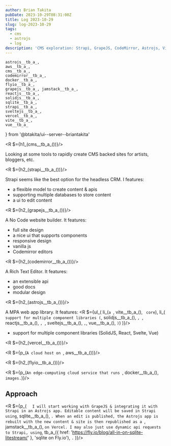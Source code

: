 ```yaml
---
author: Brian Takita
pubDate: 2023-10-29T08:31:00Z
title: Log 2023-10-29
slug: log-2023-10-29
tags:
  - cms
  - astrojs
  - log
description: 'CMS exploration: Strapi, GrapeJS, CodeMirror, Astrojs, Vite, Vercel, Fly.io'
---
```

	astrojs__tb_a_,
	aws__tb_a_,
	cms__tb_a_,
	codemirror__tb_a_,
	docker__tb_a_,
	flyio__tb_a_,
	grapejs__tb_a_, jamstack__tb_a_,
	reactjs__tb_a_,
	solidjs__tb_a_,
	sqlite__tb_a_,
	strapi__tb_a_,
	sveltejs__tb_a_,
	vercel__tb_a_,
	vite__tb_a_,
	vue__tb_a_
} from '@btakita/ui--server--briantakita'

<R $={h1_(cms__tb_a_())}/>

Looking at some tools to rapidly create CMS backed sites for artists, bloggers, etc.

<R $={h2_(strapi__tb_a_())}/>

Strapi seems like the best option for the headless CRM. I features:

- a flexible model to create content & apis
- supporting multiple databases to store content
- a ui to edit content

<R $={h2_(grapejs__tb_a_())}/>

A No Code website builder. It features:

- full site design
- a nice ui that supports components
- responsive design
- vanilla js
- Codemirror editors

<R $={h2_(codemirror__tb_a_())}/>

A Rich Text Editor. It features:

- an extensible api
- good docs
- modular design

<R $={h2_(astrojs__tb_a_())}/>

A MPA web app library. It features:
<R $={ul_(
	li_(`a `, vite__tb_a_(), ` core`),
	li_(` support for multiple component libraries (`, solidjs__tb_a_(), `, `, reactjs__tb_a_(), `, `, sveltejs__tb_a_(),
		`,`, vue__tb_a_(), `)`)
)}/>
- support for multiple component libraries (SolidJS, React, Svelte, Vue)

<R $={h2_(vercel__tb_a_())}/>

<R $={p_(`A cloud host on `, aws__tb_a_())}/>

<R $={h2_(flyio__tb_a_())}/>

<R $={p_(`An edge-computing cloud service that runs `, docker__tb_a_(), ` images.`)}/>

## Approach

<R $={p_(
	`	I will start working with GrapeJS & integrating it with Strapi in an Astrojs app. Editable content will be saved
	in Strapi using `, sqlite__tb_a_(), `. When an edit is published, the Astrojs app is rebuilt with the new content &
	site is then republished as a `, jamstack__tb_a_(), ` on Vercel. I may also just use dynamic api requests to Strapi,
	using `, tb_a_({ href: 'https://fly.io/blog/all-in-on-sqlite-litestream/' }, 'sqlite on Fly.io'), `.`
)}/>
